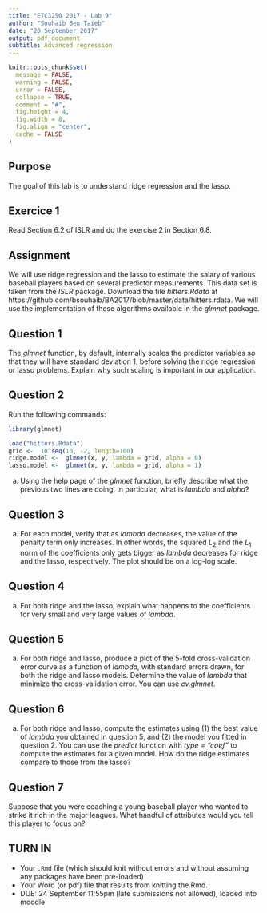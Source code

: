 ```yaml
---
title: "ETC3250 2017 - Lab 9"
author: "Souhaib Ben Taieb"
date: "20 September 2017"
output: pdf_document
subtitle: Advanced regression
---
```



```r
knitr::opts_chunk$set(
  message = FALSE,
  warning = FALSE,
  error = FALSE, 
  collapse = TRUE,
  comment = "#",
  fig.height = 4,
  fig.width = 8,
  fig.align = "center",
  cache = FALSE
)
```



## Purpose

The goal of this lab is to understand ridge regression and the lasso. 

## Exercice 1

Read Section 6.2 of ISLR and do the exercise 2 in Section 6.8.


## Assignment

We will use ridge regression and the lasso to estimate the salary of various baseball players based on several predictor measurements. This data set is taken from the *ISLR* package. Download the file *hitters.Rdata* at https://github.com/bsouhaib/BA2017/blob/master/data/hitters.rdata. We will use the implementation of these algorithms available in the *glmnet* package.

## Question 1

The *glmnet* function, by default, internally scales the predictor variables so that they will have standard deviation 1, before solving the ridge regression or lasso problems. Explain why such scaling is important in our application.


## Question 2

Run the following commands:

```r
library(glmnet)

load("hitters.Rdata")
grid <-  10^seq(10, -2, length=100)
ridge.model <-  glmnet(x, y, lambda = grid, alpha = 0)
lasso.model <-  glmnet(x, y, lambda = grid, alpha = 1)
```

a. Using the help page of the *glmnet* function, briefly describe what the previous two lines are doing. In particular, what is *lambda* and *alpha*?


## Question 3

a. For each model, verify that as *lambda* decreases, the value of the penalty term only increases. In other words, the squared $L_2$ and the $L_1$ norm of the coefficients only gets bigger as *lambda* decreases for ridge and the lasso, respectively. The plot should be on a log-log scale.

## Question 4

a. For both ridge and the lasso, explain what happens to the coefficients for very small and very large values of *lambda*.


## Question 5

a. For both ridge and lasso, produce a plot of the 5-fold cross-validation error curve as a function of *lambda*, with standard errors drawn, for both the ridge and lasso models. Determine the value of *lambda* that minimize the cross-validation error. You can use *cv.glmnet*.


## Question 6

a. For both ridge and lasso, compute the estimates using (1) the best value of *lambda* you  obtained in question 5, and (2) the model you fitted in question 2. You can use the *predict* function with *type = "coef"* to compute the estimates for a given model. How do the ridge estimates compare to those from the lasso?


## Question 7

Suppose that you were coaching a young baseball player who wanted to strike it rich in the major leagues. What handful of attributes would you tell this player to focus on?


## TURN IN 

- Your `.Rmd` file (which should knit without errors and without assuming any packages have been pre-loaded)
- Your Word (or pdf) file that results from knitting the Rmd.
- DUE: 24 September 11:55pm (late submissions not allowed), loaded into moodle
